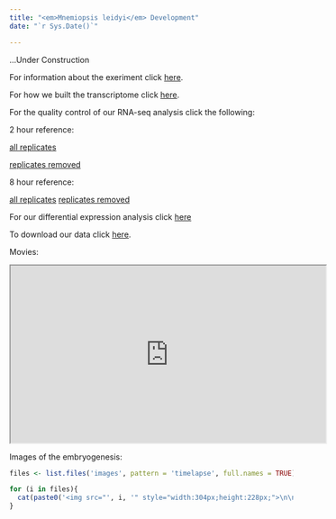 ```yaml
---
title: "<em>Mnemiopsis leidyi</em> Development"
date: "`r Sys.Date()`"

---
```


...Under Construction

For information about the exeriment click [here](experiment.html).


For how we built the transcriptome click [here](transcriptome.html).


For the quality control of our RNA-seq analysis click the following:

2 hour reference: 

  [all replicates](analysis2hpaAllR.html)
  
  [replicates removed](analysis2hpa2RR.Rmd)
  
8 hour reference:

  [all replicates](analysis8hpaAllR.html)
  [replicates removed](analysis8hpa5RR.html)

For our differential expression analysis click [here](StoryOfInitialAnalysis.html)

To download our data click [here](downloads.html).


Movies:


<iframe width="560" height="315" src="https://www.youtube.com/watch?v=k3RAbGtSxIc"></iframe>


Images of the embryogenesis:

```r

files <- list.files('images', pattern = 'timelapse', full.names = TRUE)

for (i in files){
  cat(paste0('<img src="', i, '" style="width:304px;height:228px;">\n\n'))
}

```